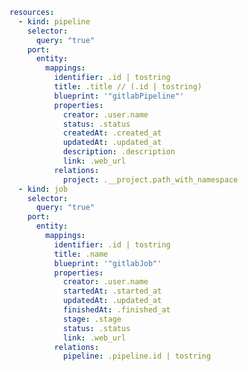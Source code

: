 ```yaml showLineNumbers
resources:
  - kind: pipeline
    selector:
      query: "true"
    port:
      entity:
        mappings:
          identifier: .id | tostring
          title: .title // (.id | tostring)
          blueprint: '"gitlabPipeline"'
          properties:
            creator: .user.name
            status: .status
            createdAt: .created_at
            updatedAt: .updated_at
            description: .description
            link: .web_url
          relations:
            project: .__project.path_with_namespace
  - kind: job
    selector:
      query: "true"
    port:
      entity:
        mappings:
          identifier: .id | tostring
          title: .name
          blueprint: '"gitlabJob"'
          properties:
            creator: .user.name
            startedAt: .started_at
            updatedAt: .updated_at
            finishedAt: .finished_at
            stage: .stage
            status: .status
            link: .web_url
          relations:
            pipeline: .pipeline.id | tostring
```